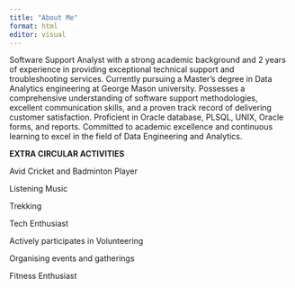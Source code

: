 ```yaml
---
title: "About Me"
format: html
editor: visual
---
```


Software Support Analyst with a strong academic background and 2 years of experience in providing exceptional technical support and troubleshooting services. Currently pursuing a Master's degree in Data Analytics engineering at George Mason university. Possesses a comprehensive understanding of software support methodologies, excellent communication skills, and a proven track record of delivering customer satisfaction. Proficient in Oracle database, PLSQL, UNIX, Oracle forms, and reports. Committed to academic excellence and continuous learning to excel in the field of Data Engineering and Analytics.

**EXTRA CIRCULAR ACTIVITIES**

Avid Cricket and Badminton Player

Listening Music

Trekking

Tech Enthusiast

Actively participates in Volunteering

Organising events and gatherings

Fitness Enthusiast
